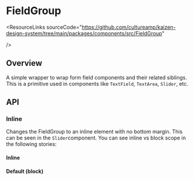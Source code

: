 
<Meta of={FieldGroupStories} />

# FieldGroup

<ResourceLinks
  sourceCode="https://github.com/cultureamp/kaizen-design-system/tree/main/packages/components/src/FieldGroup"

/>

<KAIOInstallation exportNames="FieldGroup" />

## Overview

A simple wrapper to wrap form field components and their related siblings. This is a primitive used in components like `TextField`, `TextArea`, `Slider`, etc.

<Canvas of={FieldGroupStories.Playground} />
<Controls of={FieldGroupStories.Playground} />

## API

### Inline

Changes the FieldGroup to an inline element with no bottom margin. This can be seen in the `Slider`<LinkTo pageId="components-slider--docs">component</LinkTo>. You can see inline vs block scope in the following stories:

#### Inline

<Canvas of={FieldGroupStories.Inline} />

#### Default (block)

<Canvas of={FieldGroupStories.Default} />
